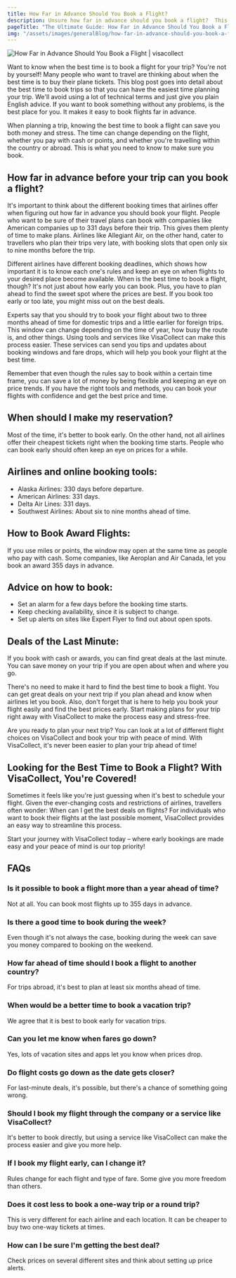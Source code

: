 ```yaml
---
title: How Far in Advance Should You Book a Flight?
description: Unsure how far in advance should you book a flight?  This guide unlocks the secrets to finding the cheapest fares, both domestic and international.
pageTitle: "The Ultimate Guide: How Far in Advance Should You Book a Flight?"
img: "/assets/images/generalBlog/how-far-in-advance-should-you-book-a-flight.webp"
---
```


<BlogContentHero className="mt-0">
    <img
        src="/assets/images/generalBlog/how-far-in-advance-should-you-book-a-flight.webp"
        alt="How Far in Advance Should You Book a Flight | visacollect"
    />
</BlogContentHero>

Want to know when the best time is to book a flight for your trip? You're not by yourself! Many people who want to travel are thinking about when the best time is to buy their plane tickets. This blog post goes into detail about the best time to book trips so that you can have the easiest time planning your trip. We'll avoid using a lot of technical terms and just give you plain English advice. If you want to book something without any problems, <LinkText text="VisaCollect" href="/"/> is the best place for you. It makes it easy to book flights far in advance.

When planning a trip, knowing the best time to book a flight can save you both money and stress. The time can change depending on the flight, whether you pay with cash or points, and whether you're travelling within the country or abroad. This is what you need to know to make sure you book.

## How far in advance before your trip can you book a flight?

It's important to think about the different booking times that airlines offer when figuring out how far in advance you should book your flight. People who want to be sure of their travel plans can book with companies like American companies up to 331 days before their trip. This gives them plenty of time to make plans. Airlines like Allegiant Air, on the other hand, cater to travellers who plan their trips very late, with booking slots that open only six to nine months before the trip.

Different airlines have different booking deadlines, which shows how important it is to know each one's rules and keep an eye on when flights to your desired place become available. When is the best time to book a flight, though? It's not just about how early you can book. Plus, you have to plan ahead to find the sweet spot where the prices are best. If you book too early or too late, you might miss out on the best deals.

Experts say that you should try to book your flight about two to three months ahead of time for domestic trips and a little earlier for foreign trips. This window can change depending on the time of year, how busy the route is, and other things. Using tools and services like VisaCollect can make this process easier. These services can send you tips and updates about booking windows and fare drops, which will help you book your flight at the best time.

Remember that even though the rules say to book within a certain time frame, you can save a lot of money by being flexible and keeping an eye on price trends. If you have the right tools and methods, you can book your flights with confidence and get the best price and time.

## When should I make my reservation?

Most of the time, it's better to book early. On the other hand, not all airlines offer their cheapest tickets right when the booking time starts. People who can book early should often keep an eye on prices for a while.

## Airlines and online booking tools:

-   Alaska Airlines: 330 days before departure.
-   American Airlines: 331 days.
-   Delta Air Lines: 331 days.
-   Southwest Airlines: About six to nine months ahead of time.

## How to Book Award Flights:

If you use miles or points, the window may open at the same time as people who pay with cash. Some companies, like Aeroplan and Air Canada, let you book an award 355 days in advance.

## Advice on how to book:

-   Set an alarm for a few days before the booking time starts.
-   Keep checking availability, since it is subject to change.
-   Set up alerts on sites like Expert Flyer to find out about open spots.

## Deals of the Last Minute:

If you book with cash or awards, you can find great deals at the last minute. You can save money on your trip if you are open about when and where you go.

There's no need to make it hard to find the best time to book a flight. You can get great deals on your next trip if you plan ahead and know when airlines let you book. Also, don't forget that<LinkText text="VisaCollect" href="/"/> is here to help you book your flight easily and find the best prices early. Start making plans for your trip right away with VisaCollect to make the process easy and stress-free.

Are you ready to plan your next trip? You can look at a lot of different flight choices on VisaCollect and book your trip with peace of mind. With VisaCollect, it's never been easier to plan your trip ahead of time!

## Looking for the Best Time to Book a Flight? With VisaCollect, You're Covered!

Sometimes it feels like you're just guessing when it's best to schedule your flight. Given the ever-changing costs and restrictions of airlines, travellers often wonder: When can I get the best deals on flights? For individuals who want to book their flights at the last possible moment, VisaCollect provides an easy way to streamline this process.

Start your journey with VisaCollect today – where early bookings are made easy and your peace of mind is our top priority!

## FAQs

### Is it possible to book a flight more than a year ahead of time?

Not at all. You can book most flights up to 355 days in advance.

### Is there a good time to book during the week?

Even though it's not always the case, booking during the week can save you money compared to booking on the weekend.

### How far ahead of time should I book a flight to another country?

For trips abroad, it's best to plan at least six months ahead of time.

### When would be a better time to book a vacation trip?

We agree that it is best to book early for vacation trips.

### Can you let me know when fares go down?

Yes, lots of vacation sites and apps let you know when prices drop.

### Do flight costs go down as the date gets closer?

For last-minute deals, it's possible, but there's a chance of something going wrong.

### Should I book my flight through the company or a service like VisaCollect?

It's better to book directly, but using a service like VisaCollect can make the process easier and give you more help.

### If I book my flight early, can I change it?

Rules change for each flight and type of fare. Some give you more freedom than others.

### Does it cost less to book a one-way trip or a round trip?

This is very different for each airline and each location. It can be cheaper to buy two one-way tickets at times.

### How can I be sure I'm getting the best deal?

Check prices on several different sites and think about setting up price alerts.

